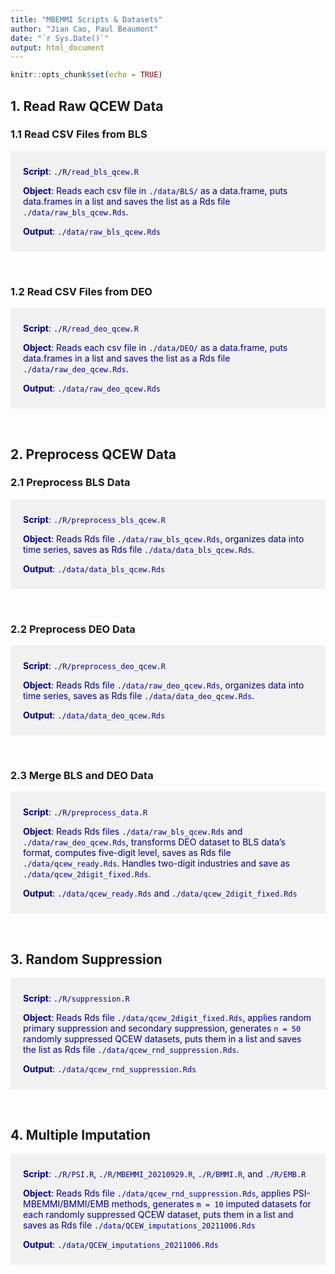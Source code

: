 ```yaml
---
title: "MBEMMI Scripts & Datasets"
author: "Jian Cao, Paul Beaumont"
date: "`r Sys.Date()`"
output: html_document
---
```


```r
knitr::opts_chunk$set(echo = TRUE)
```


## 1. Read Raw QCEW Data


### 1.1 Read CSV Files from BLS
<div style="color:DarkBlue; background-color: rgba(0, 0, 0, 0.0470588); text-align:left; vertical-align: middle; padding-left: 20px; padding-bottom: 10px; padding-top: 10px; padding-right: 20px;">
**Script**: `./R/read_bls_qcew.R`

**Object**: Reads each csv file in `./data/BLS/` as a data.frame, puts data.frames in a list and saves the list as a Rds file `./data/raw_bls_qcew.Rds`.

**Output**: `./data/raw_bls_qcew.Rds`
</div><br>


### 1.2 Read CSV Files from DEO
<div style="color:DarkBlue; background-color: rgba(0, 0, 0, 0.0470588); text-align:left; vertical-align: middle; padding-left: 20px; padding-bottom: 10px; padding-top: 10px; padding-right: 20px;">
**Script**: `./R/read_deo_qcew.R`

**Object**: Reads each csv file in `./data/DEO/` as a data.frame, puts data.frames in a list and saves the list as a Rds file `./data/raw_deo_qcew.Rds`.

**Output**: `./data/raw_deo_qcew.Rds`
</div><br>


## 2. Preprocess QCEW Data

### 2.1 Preprocess BLS Data
<div style="color:DarkBlue; background-color: rgba(0, 0, 0, 0.0470588); text-align:left; vertical-align: middle; padding-left: 20px; padding-bottom: 10px; padding-top: 10px; padding-right: 20px;">
**Script**: `./R/preprocess_bls_qcew.R`

**Object**: Reads Rds file `./data/raw_bls_qcew.Rds`, organizes data into time series, saves as Rds file `./data/data_bls_qcew.Rds`.

**Output**: `./data/data_bls_qcew.Rds`
</div><br>


### 2.2 Preprocess DEO Data
<div style="color:DarkBlue; background-color: rgba(0, 0, 0, 0.0470588); text-align:left; vertical-align: middle; padding-left: 20px; padding-bottom: 10px; padding-top: 10px; padding-right: 20px;">
**Script**: `./R/preprocess_deo_qcew.R`

**Object**: Reads Rds file `./data/raw_deo_qcew.Rds`, organizes data into time series, saves as Rds file `./data/data_deo_qcew.Rds`.

**Output**: `./data/data_deo_qcew.Rds`
</div><br>

### 2.3 Merge BLS and DEO Data
<div style="color:DarkBlue; background-color: rgba(0, 0, 0, 0.0470588); text-align:left; vertical-align: middle; padding-left: 20px; padding-bottom: 10px; padding-top: 10px; padding-right: 20px;">
**Script**: `./R/preprocess_data.R`

**Object**: Reads Rds files `./data/raw_bls_qcew.Rds` and `./data/raw_deo_qcew.Rds`, transforms DEO dataset to BLS data's format, computes five-digit level, saves as Rds file `./data/qcew_ready.Rds`. Handles two-digit industries and save as `./data/qcew_2digit_fixed.Rds`.

**Output**: `./data/qcew_ready.Rds` and `./data/qcew_2digit_fixed.Rds`
</div><br>


## 3. Random Suppression
<div style="color:DarkBlue; background-color: rgba(0, 0, 0, 0.0470588); text-align:left; vertical-align: middle; padding-left: 20px; padding-bottom: 10px; padding-top: 10px; padding-right: 20px;">
**Script**: `./R/suppression.R`

**Object**: Reads Rds file `./data/qcew_2digit_fixed.Rds`, applies random primary suppression and secondary suppression, generates `n = 50` randomly suppressed QCEW datasets, puts them in a list and saves the list as Rds file `./data/qcew_rnd_suppression.Rds`.

**Output**: `./data/qcew_rnd_suppression.Rds`
</div><br>

## 4. Multiple Imputation
<div style="color:DarkBlue; background-color: rgba(0, 0, 0, 0.0470588); text-align:left; vertical-align: middle; padding-left: 20px; padding-bottom: 10px; padding-top: 10px; padding-right: 20px;">
**Script**: `./R/PSI.R`, `./R/MBEMMI_20210929.R`, `./R/BMMI.R`, and `./R/EMB.R`

**Object**: Reads Rds file `./data/qcew_rnd_suppression.Rds`, applies PSI-MBEMMI/BMMI/EMB methods, generates `m = 10` imputed datasets for each randomly suppressed QCEW dataset, puts them in a list and saves as Rds file `./data/QCEW_imputations_20211006.Rds`

**Output**: `./data/QCEW_imputations_20211006.Rds`
</div><br>